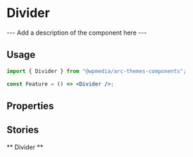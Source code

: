 

<Meta title="Components/Divider" component={Divider} />

# Divider

--- Add a description of the component here ---

## Usage

```jsx
import { Divider } from "@wpmedia/arc-themes-components";

const Feature = () => <Divider />;
```

## Properties

<ArgsTable of={Divider} />

## Stories

** Divider **

<Canvas>
	<Story name="Divider">
		<Divider />
	</Story>
</Canvas>

